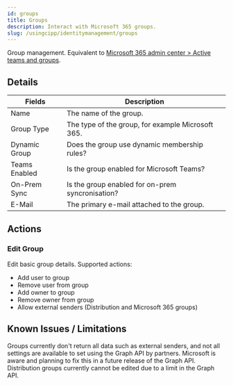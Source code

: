 ```yaml
---
id: groups
title: Groups
description: Interact with Microsoft 365 groups.
slug: /usingcipp/identitymanagement/groups
---
```


Group management. Equivalent to [Microsoft 365 admin center > Active teams and groups](https://admin.microsoft.com/#/groups).

## Details

| Fields        | Description                                       |
| ------------- | ------------------------------------------------- |
| Name          | The name of the group.                            |
| Group Type    | The type of the group, for example Microsoft 365. |
| Dynamic Group | Does the group use dynamic membership rules?      |
| Teams Enabled | Is the group enabled for Microsoft Teams?         |
| On-Prem Sync  | Is the group enabled for on-prem syncronisation?  |
| E-Mail        | The primary e-mail attached to the group.         |

## Actions

### Edit Group

Edit basic group details. Supported actions:

- Add user to group
- Remove user from group
- Add owner to group
- Remove owner from group
- Allow external senders (Distribution and Microsoft 365 groups)

## Known Issues / Limitations

Groups currently don't return all data such as external senders, and not all settings are available to set using the Graph API by partners. Microsoft is aware and planning to fix this in a future release of the Graph API.
Distribution groups currently cannot be edited due to a limit in the Graph API.

<OtherIssues />
